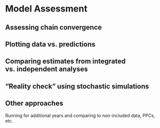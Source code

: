 # Model Assessment {#ModelAssm}


## Assessing chain convergence


##	Plotting data vs. predictions


##	Comparing estimates from integrated vs. independent analyses


##	“Reality check” using stochastic simulations


##	Other approaches
Running for additional years and comparing to non-included data, PPCs, etc.


